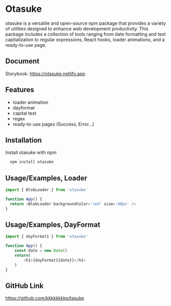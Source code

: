 

<Meta title="Tasuke - npm library" />


# Otasuke

otasuke is a versatile and open-source npm package that provides a variety of utilities designed to enhance web development productivity. This package includes a collection of tools ranging from date formatting and text capitalization to regular expressions, React hooks, loader animations, and a ready-to-use page.



## Document
Storybook:
https://otasuke.netlify.app
## Features

- loader animation
- dayformat
- capital text
- regex
- ready-to-use pages (Success, Error...)



## Installation

Install otasuke with npm

```bash
  npm install otasuke
```
    
## Usage/Examples, Loader

```javascript
import { BlobLoader } from 'otasuke'

function App() {
  return <BlobLoader backgroundColor='red' size='40px' />
}
```

## Usage/Examples, DayFormat

```javascript
import { dayFormat1 } from 'otasuke'

function App() {
    const date = new Date()
    return(
        <h1>{dayFormat1{date}}</h1>
    )
}
```
## GitHub Link
https://github.com/kkkkkkkkp/tasuke